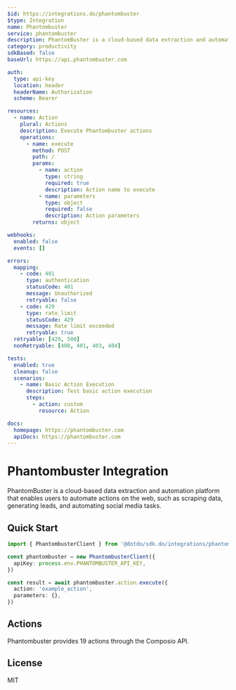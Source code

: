 ```yaml
---
$id: https://integrations.do/phantombuster
$type: Integration
name: Phantombuster
service: phantombuster
description: PhantomBuster is a cloud-based data extraction and automation platform that enables users to automate actions on the web, such as scraping data, generating leads, and automating social media tasks.
category: productivity
sdkBased: false
baseUrl: https://api.phantombuster.com

auth:
  type: api-key
  location: header
  headerName: Authorization
  scheme: Bearer

resources:
  - name: Action
    plural: Actions
    description: Execute Phantombuster actions
    operations:
      - name: execute
        method: POST
        path: /
        params:
          - name: action
            type: string
            required: true
            description: Action name to execute
          - name: parameters
            type: object
            required: false
            description: Action parameters
        returns: object

webhooks:
  enabled: false
  events: []

errors:
  mapping:
    - code: 401
      type: authentication
      statusCode: 401
      message: Unauthorized
      retryable: false
    - code: 429
      type: rate_limit
      statusCode: 429
      message: Rate limit exceeded
      retryable: true
  retryable: [429, 500]
  nonRetryable: [400, 401, 403, 404]

tests:
  enabled: true
  cleanup: false
  scenarios:
    - name: Basic Action Execution
      description: Test basic action execution
      steps:
        - action: custom
          resource: Action

docs:
  homepage: https://phantombuster.com
  apiDocs: https://phantombuster.com
---
```


# Phantombuster Integration

PhantomBuster is a cloud-based data extraction and automation platform that enables users to automate actions on the web, such as scraping data, generating leads, and automating social media tasks.

## Quick Start

```typescript
import { PhantombusterClient } from '@dotdo/sdk.do/integrations/phantombuster'

const phantombuster = new PhantombusterClient({
  apiKey: process.env.PHANTOMBUSTER_API_KEY,
})

const result = await phantombuster.action.execute({
  action: 'example_action',
  parameters: {},
})
```

## Actions

Phantombuster provides 19 actions through the Composio API.

## License

MIT
